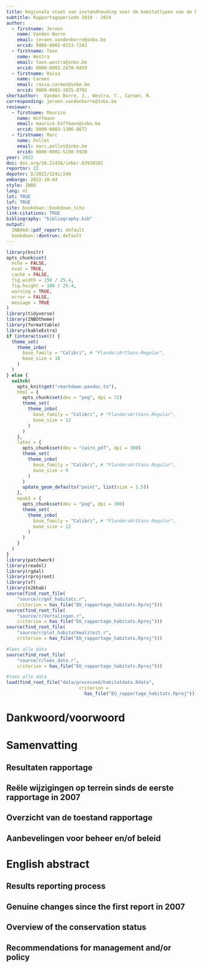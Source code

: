 ```yaml
---
title: Regionale staat van instandhouding voor de habitattypen van de habitatrichtlijn.
subtitle: Rapportageperiode 2019 - 2024
author: 
  - firstname: Jeroen
    name: Vanden Borre
    email: jeroen.vandenborre@inbo.be
    orcid: 0000-0002-0153-7243
  - firstname: Toon
    name: Westra
    email: toon.westra@inbo.be
    orcid: 0000-0003-2478-9459
  - firstname: Raïsa
    name: Carmen
    email: raisa.carmen@inbo.be
    orcid: 0000-0003-1025-8702
shortauthor:  Vanden Borre, J., Westra, T., Carmen, R.
corresponding: jeroen.vandenborre@inbo.be
reviewer:
  - firstname: Maurice
    name: Hoffmann
    email: maurice.hoffmann@inbo.be
    orcid: 0000-0003-1306-8672
  - firstname: Marc
    name: Pollet
    email: marc.pollet@inbo.be
    orcid: 0000-0001-5198-5928
year: 2022
doi: doi.org/10.21436/inbor.83938581
reportnr: 22
depotnr: D/2022/3241/240
embargo: 2022-10-04
style: INBO
lang: nl
lot: TRUE
lof: TRUE
site: bookdown::bookdown_site
link-citations: TRUE
bibliography: "bibliography.bib"
output:
  INBOmd::pdf_report: default
  bookdown::dontrun: default
---
```




```r
library(knitr)
opts_chunk$set(
  echo = FALSE,
  eval = TRUE,
  cache = FALSE,
  fig.width = 150 / 25.4,
  fig.height = 100 / 25.4,
  warning = TRUE,
  error = FALSE,
  message = TRUE
)
library(tidyverse)
library(INBOtheme)
library(formattable)
library(kableExtra)
if (interactive()) {
  theme_set(
    theme_inbo(
      base_family = "Calibri", # "FlandersArtSans-Regular",
      base_size = 10
    )
  )
} else {
  switch(
    opts_knit$get("rmarkdown.pandoc.to"),
    html = {
      opts_chunk$set(dev = "png", dpi = 72)
      theme_set(
        theme_inbo(
          base_family = "Calibri", # "FlandersArtSans-Regular",
          base_size = 12
        )
      )
    },
    latex = {
      opts_chunk$set(dev = "cairo_pdf", dpi = 300)
      theme_set(
        theme_inbo(
          base_family = "Calibri", # "FlandersArtSans-Regular",
          base_size = 9
        )
      )
      update_geom_defaults("point", list(size = 1.5))
    },
    epub3 = {
      opts_chunk$set(dev = "png", dpi = 300)
      theme_set(
        theme_inbo(
          base_family = "Calibri", # "FlandersArtSans-Regular",
          base_size = 12
        )
      )
    }
  )
}
library(patchwork)
library(readxl)
library(rgdal)
library(rprojroot)
library(sf)
library(n2khab)
source(find_root_file(
    "source/r/get_habitats.r",
    criterion = has_file("EU_rapportage_habitats.Rproj")))
source(find_root_file(
    "source/r/Vertalingen.r",
    criterion = has_file("EU_rapportage_habitats.Rproj")))
source(find_root_file(
    "source/r/plot_habitatkwaliteit.r",
    criterion = has_file("EU_rapportage_habitats.Rproj")))

```
```r
#lees alle data
source(find_root_file(
    "source/r/lees_data.r",
    criterion = has_file("EU_rapportage_habitats.Rproj")))
```
```r
#lees alle data
load(find_root_file("data/processed/habitatdata.Rdata", 
                           criterion = 
                             has_file("EU_rapportage_habitats.Rproj")))
```

# Dankwoord/voorwoord {-}


# Samenvatting {-}

## Resultaten rapportage {-}

## Reële wijzigingen op terrein sinds de eerste rapportage in 2007 {-}

## Overzicht van de toestand rapportage {-}

## Aanbevelingen voor beheer en/of beleid {-}

# English abstract {-}

## Results reporting process {-}

## Genuine changes since the first report in 2007 {-}

## Overview of the conservation status {-}

## Recommendations for management and/or policy {-}
